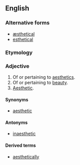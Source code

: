 {{also|æsthetical}}

==English==

===Alternative forms===
* [[æsthetical]]
* [[esthetical]]

===Etymology===
{{suffix|aesthetic|al|lang=en}}

===Adjective===
{{en-adj}}
# Of or pertaining to [[aesthetics]].
# Of or pertaining to [[beauty]].
# [[aesthetic|Aesthetic]].

====Synonyms====
* [[aesthetic]]

====Antonyms====
* [[inaesthetic]]

====Derived terms====
* [[aesthetically]]